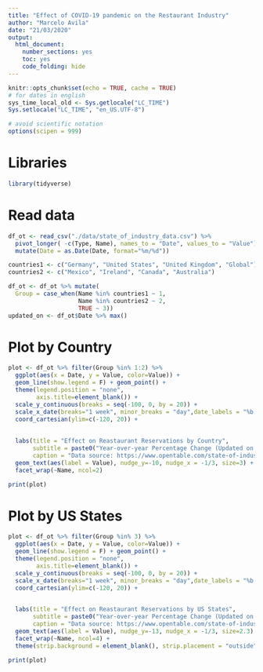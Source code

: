 ```yaml
---
title: "Effect of COVID-19 pandemic on the Restaurant Industry"
author: "Marcelo Avila"
date: "21/03/2020"
output:
  html_document: 
    number_sections: yes
    toc: yes
    code_folding: hide
---
```


```r
knitr::opts_chunk$set(echo = TRUE, cache = TRUE)
# for dates in english 
sys_time_local_old <- Sys.getlocale("LC_TIME")
Sys.setlocale("LC_TIME", "en_US.UTF-8")

# avoid scientific notation
options(scipen = 999)
```

# Libraries 
```r
library(tidyverse)
```

# Read data

```r
df_ot <- read_csv("./data/state_of_industry_data.csv") %>%
  pivot_longer( -c(Type, Name), names_to = "Date", values_to = "Value") %>% 
  mutate(Date = as.Date(Date, format="%m/%d"))

countries1 <- c("Germany", "United States", "United Kingdom", "Global")
countries2 <- c("Mexico", "Ireland", "Canada", "Australia")

df_ot <- df_ot %>% mutate(
  Group = case_when(Name %in% countries1 ~ 1,
                    Name %in% countries2 ~ 2,
                    TRUE ~ 3))
updated_on <- df_ot$Date %>% max()
```

# Plot by Country 

```r

plot <- df_ot %>% filter(Group %in% 1:2) %>% 
  ggplot(aes(x = Date, y = Value, color=Value)) + 
  geom_line(show.legend = F) + geom_point() +
  theme(legend.position = "none", 
        axis.title=element_blank()) + 
  scale_y_continuous(breaks = seq(-100, 0, by = 20)) +
  scale_x_date(breaks="1 week", minor_breaks = "day",date_labels = "%b %d") +
  coord_cartesian(ylim=c(-120, 20)) +
  
  
  labs(title = "Effect on Reastaurant Reservations by Country",
       subtitle = paste0("Year-over-year Percentage Change (Updated on : ", updated_on, ")"), 
       caption = "Data source: https://www.opentable.com/state-of-industry") +
  geom_text(aes(label = Value), nudge_y=-10, nudge_x = -1/3, size=3) +
  facet_wrap(~Name, ncol=2)

print(plot)
```

# Plot by US States 

```r
plot <- df_ot %>% filter(Group %in% 3) %>% 
  ggplot(aes(x = Date, y = Value, color=Value)) + 
  geom_line(show.legend = F) + geom_point() +
  theme(legend.position = "none", 
        axis.title=element_blank()) + 
  scale_y_continuous(breaks = seq(-100, 0, by = 20)) +
  scale_x_date(breaks="1 week", minor_breaks = "day",date_labels = "%b %d") +
  coord_cartesian(ylim=c(-120, 20)) +

  
  labs(title = "Effect on Reastaurant Reservations by US States",
       subtitle = paste0("Year-over-year Percentage Change (Updated on : ", updated_on, ")"), 
       caption = "Data source: https://www.opentable.com/state-of-industry") +
  geom_text(aes(label = Value), nudge_y=-13, nudge_x = -1/3, size=2.3) +
  facet_wrap(~Name, ncol=4) +
  theme(strip.background = element_blank(), strip.placement = "outside")

print(plot)
```

